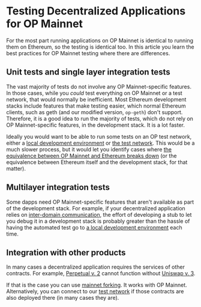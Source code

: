# Testing Decentralized Applications for OP Mainnet

For the most part running applications on OP Mainnet is identical to running them on Ethereum, so the testing is identical too.
In this article you learn the best practices for OP Mainnet testing where there are differences.


## Unit tests and single layer integration tests

The vast majority of tests do not involve any OP Mainnet-specific features.
In those cases, while you *could* test everything on OP Mainnet or a test network, that would normally be inefficient.
Most Ethereum development stacks include features that make testing easier, which normal Ethereum clients, such as geth (and our modified version, `op-geth`) don't support.
Therefore, it is a good idea to run the majority of tests, which do not rely on OP Mainnet-specific features, in the development stack.
It is a lot faster.

Ideally you would want to be able to run some tests on an OP test network, either a [local development environment](dev-node.md) or [the test network](../../useful-tools/networks.md#op-goerli).
This would be a much slower process, but it would let you identify cases where [the equivalence between OP Mainnet and Ethereum breaks down](differences.md) (or the equivalence between Ethereum itself and the development stack, for that matter).

## Multilayer integration tests

Some dapps need OP Mainnet-specific features that aren't available as part of the development stack.
For example, if your decentralized application relies on [inter-domain communication](../bridge/messaging.md), the effort of developing a stub to let you debug it in a development stack is probably greater than the hassle of having the automated test go to [a local development environment](dev-node.md) each time.


## Integration with other products

In many cases a decentralized application requires the services of other contracts. 
For example, [Perpetual v. 2](https://support.perp.com/hc/en-us/articles/5748372509081-Perpetual-Uniswap) cannot function without [Uniswap v. 3](https://uniswap.org/blog/uniswap-v3).

If that is the case you can use [mainnet forking](https://hardhat.org/hardhat-network/guides/mainnet-forking.html). 
It works with OP Mainnet. 
Alternatively, you can connect to our [test network](../../useful-tools/networks.md#op-goerli) if those contracts are also deployed there (in many cases they are).